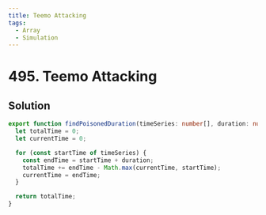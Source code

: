 ```yaml
---
title: Teemo Attacking
tags:
  - Array
  - Simulation
---
```


# 495. Teemo Attacking

<Badges>
  <LevelBadge level="easy" />
  <TopicBadge name="Array" slug="array" />
  <TopicBadge name="Simulation" slug="simulation" />
</Badges>

## Solution

```typescript filename="solution.ts" copy
export function findPoisonedDuration(timeSeries: number[], duration: number): number {
  let totalTime = 0;
  let currentTime = 0;

  for (const startTime of timeSeries) {
    const endTime = startTime + duration;
    totalTime += endTime - Math.max(currentTime, startTime);
    currentTime = endTime;
  }

  return totalTime;
}
```

<ProblemLink
  codingSite="leetcode"
  href="https://leetcode.com/problems/teemo-attacking"
  title="Teemo Attacking"
/>
